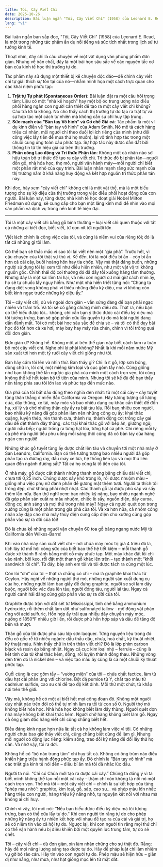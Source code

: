 ```yaml
---
title: Tôi, Cây Viết Chì
date: 2025-10-26
description: Bài luận ngắn "Tôi, Cây Viết Chì" (1958) của Leonard E. Read là một trong những tác phẩm ẩn dụ nổi tiếng và súc tích nhất trong lịch sử tư tưởng kinh tế, minh họa sâu sắc các nguyên tắc cơ bản của kinh tế học thị trường tự do.
lang: "vi"
---
```


Bài luận ngắn bạn sắp đọc, "Tôi, Cây Viết Chì" (1958) của Leonard E. Read, là một trong những tác phẩm ẩn dụ nổi tiếng và súc tích nhất trong lịch sử tư tưởng kinh tế.

Thoạt nhìn, đây chỉ là câu chuyện về một vật dụng văn phòng phẩm đơn giản. Nhưng về bản chất, đây là một bài học sâu sắc về các nguyên tắc cơ bản của kinh tế học thị trường tự do.

Tác phẩm này sử dụng một thiết bị kể chuyện độc đáo—để chính cây viết chì tự giải thích sự tồn tại của nó—nhằm minh họa một cách trực quan cho các khái niệm phức tạp:

1. **Trật tự Tự phát (Spontaneous Order)**: Bài luận đặt ra một câu hỏi trọng tâm: Liệu có một "nhà kế hoạch" hay một bộ óc trung ương nào điều phối hàng ngàn con người cần thiết để tạo ra một cây viết chì không? Câu trả lời là không. Nó cho thấy cách thị trường tự do tạo ra trật tự và sự hợp tác một cách tự nhiên mà không cần sự chỉ huy tập trung.
2. **Sức mạnh của "Bàn tay Vô hình" và Cơ chế Giá cả**: Tác phẩm là một ví dụ kinh điển về "bàn tay vô hình" của Adam Smith. Nó mô tả cách hàng triệu cá nhân, mỗi người chỉ theo đuổi lợi ích riêng của mình (như đổi công việc lấy tiền để mua thứ họ muốn), lại vô tình hợp tác trong một chuỗi cung ứng toàn cầu phức tạp. Sự hợp tác này được dẫn dắt bởi thông tin từ tín hiệu giá cả trên thị trường.
3. **Phân công Lao động và Tri thức Phân tán**: Không một cá nhân nào sở hữu toàn bộ tri thức để tạo ra cây viết chì. Tri thức đó bị phân tán—người đốn gỗ, nhà hóa học, thợ mỏ, người vận hành máy—mỗi người chỉ biết một phần rất nhỏ của quy trình. Bài luận nhấn mạnh rằng sức mạnh của thị trường nằm ở khả năng huy động và kết hợp nguồn tri thức phân tán này.

Khi đọc, hãy xem "cây viết chì" không chỉ là một vật thể, mà là một biểu tượng cho sự kỳ diệu của thị trường trong việc điều phối hoạt động của con người. Bài luận này, từng được nhà kinh tế học đoạt giải Nobel Milton Friedman sử dụng, sẽ cung cấp cho bạn một lăng kính mới để nhìn vào mọi sản phẩm và dịch vụ trong nền kinh tế hiện đại.

---

Tôi là một cây viết chì bằng gỗ bình thường – loại viết chì quen thuộc với tất cả những ai biết đọc, biết viết, từ con nít tới người lớn.

Viết lách chính là công việc của tôi, và cũng là niềm vui của riêng tôi; đó là tất cả những gì tôi làm.

Có thể bạn sẽ thắc mắc vì sao tôi lại viết nên một “gia phả”. Trước hết, vì câu chuyện của tôi thật sự thú vị. Kế đến, tôi là một điều bí ẩn – còn bí ẩn hơn cả cái cây, buổi hoàng hôn hay tia chớp. Vậy mà thật đáng buồn, những người sử dụng tôi lại xem tôi như điều hiển nhiên, như một vật vô tri không nguồn gốc. Chính thái độ coi thường đó đã đẩy tôi xuống hàng tầm thường. Nhưng đây là một sai lầm tai hại, và nếu con người cứ mãi giữ cách nhìn ấy, họ sẽ tự chuốc lấy nguy hiểm. Như một nhà hiền triết từng nói: “Chúng ta đang diệt vong không phải vì thiếu những điều kỳ diệu, mà vì không còn biết kinh ngạc trước những kỳ diệu ấy.”

Tôi – cây viết chì, dù vẻ ngoài đơn giản – vẫn xứng đáng để bạn phải ngạc nhiên và trầm trồ. Và tôi sẽ cố gắng chứng minh điều đó. Thật ra, nếu bạn có thể hiểu được tôi… không, chỉ cần bạn ý thức được cái điều kỳ diệu mà tôi tượng trưng, bạn sẽ góp phần cứu lấy quyền tự do mà loài người đang dần đánh mất. Tôi có một bài học sâu sắc để chia sẻ – và tôi có thể dạy bài học đó tốt hơn cả xe hơi, máy bay hay máy rửa chén, chính vì tôi trông quá đỗi đơn giản.

Đơn giản ư? Không hề. Không một ai trên thế gian này biết cách làm ra toàn bộ một cây viết chì. Nghe phi lý phải không? Nhất là khi mỗi năm nước Mỹ sản xuất tới hơn một tỷ rưỡi cây viết chì giống như tôi.

Bạn hãy cầm tôi lên và nhìn thử. Bạn thấy gì? Chỉ là ít gỗ, lớp sơn bóng, dòng chữ in, lõi chì, một miếng kim loại và cục gôm tẩy nhỏ. Cũng giống như bạn không thể lần ngược gia phả của mình một cách trọn vẹn, tôi cũng không thể kể hết toàn bộ tổ tiên của mình. Nhưng tôi sẽ kể đủ để bạn thấy nền tảng phía sau tôi lớn lao và phức tạp đến mức nào.

Gia phả của tôi bắt đầu đúng theo nghĩa đen nhất: từ một cái cây – cây tuyết tùng thân thẳng ở miền Bắc California và Oregon. Hãy tưởng tượng số lượng cưa, dây thừng, xe tải, máy móc và bao nhiêu dụng cụ khác cần thiết để đốn hạ, xử lý và chở những thân cây ấy ra bãi tàu lửa. Rồi bao nhiêu con người, bao nhiêu kỹ năng đã góp phần làm nên những công cụ ấy: khai thác quặng, luyện thép, rèn thành cưa, thành rìu, thành động cơ; trồng cây gai dầu để dệt thành dây thừng; các trại khai thác gỗ với bếp ăn, giường ngủ; người nấu bếp; người trồng ra từng hạt lúa, từng hạt cà phê. Chỉ riêng mỗi ly cà phê mà người tiều phu uống mỗi sáng thôi cũng đã có bàn tay của hàng ngàn con người!

Những khúc gỗ tuyết tùng ấy được chất lên tàu và chuyển tới một nhà máy ở San Leandro, California. Bạn có thể tưởng tượng bao nhiêu người đã góp phần tạo ra đường ray, đầu máy xe lửa, hệ thống liên lạc và mọi thứ liên quan đến ngành đường sắt? Tất cả họ cũng là tổ tiên của tôi.

Ở nhà máy, gỗ được cắt thành những thanh mỏng bằng chiều dài viết chì, chưa tới 0,25 inch. Chúng được sấy khô trong lò, rồi được nhuộm màu – giống như việc phụ nữ đánh phấn để gương mặt thêm tươi. Người ta thích tôi trông đẹp, chứ không phải nhợt nhạt. Các thanh gỗ lại được phủ sáp và sấy thêm lần nữa. Bạn thử nghĩ xem: bao nhiêu kỹ năng, bao nhiêu ngành nghề đã góp phần sản xuất ra màu nhuộm, chiếc lò sấy, nguồn điện, dây curoa, động cơ, ánh sáng và mọi thứ trong nhà máy? Ngay cả người quét dọn trong xưởng cũng là một phần trong gia phả của tôi. Và xa hơn nữa, cả nhóm công nhân xây đập cho nhà máy thủy điện cung cấp điện cho xưởng cũng góp phần vào sự ra đời của tôi!

Đó là chưa kể những người vận chuyển 60 toa gỗ băng ngang nước Mỹ từ California đến Wilkes-Barre!

Khi vào nhà máy sản xuất viết chì – nơi chứa máy móc trị giá 4 triệu đô la, tích lũy từ mồ hôi công sức của biết bao thế hệ tiết kiệm – mỗi thanh gỗ được xẻ thành 8 rãnh bằng một cỗ máy phức tạp. Một máy khác đặt lõi chì vào rãnh, bôi keo, rồi đặt một thanh gỗ khác lên trên – tạo thành một “khối sandwich lõi chì”. Từ đây, bảy anh em tôi và tôi được tách ra cùng một lúc.

Còn lõi “chì” của tôi – thật ra chẳng có chì – mà là graphite khai thác từ Ceylon. Hãy nghĩ về những người thợ mỏ, những người sản xuất dụng cụ của họ, những người làm bao giấy để đựng graphite, người se sợi làm dây buộc, người bốc vác đưa lên tàu, người đóng tàu, người lái tàu. Ngay cả người canh hải đăng cũng góp phần vào sự ra đời của tôi.

Graphite được trộn với đất sét từ Mississippi, tinh chế bằng ammonium hydroxide, rồi thêm chất làm ướt như sulfonated tallow – mỡ động vật phản ứng với acid sulfuric. Hỗn hợp ấy trải qua nhiều dây chuyền máy móc, nướng ở 1850°F nhiều giờ liền, rồi được phủ hỗn hợp sáp và dầu để tăng độ bền và mượt.

Thân gỗ của tôi được phủ sáu lớp sơn lacquer. Từng nguyên liệu trong đó đều có gốc rễ từ nhiều ngành: dầu thầu dầu, nhựa, hoá chất, kỹ thuật nhiệt, kỹ thuật màu. Nhìn thấy chữ in trên thân viết chì? Đó là lớp phim carbon black và resin ép bằng nhiệt. Ngay cả cục kim loại nhỏ – ferrule – cũng là kết tinh của từ khai thác kẽm, đồng, rồi luyện thành đồng thau. Những vòng đen trên đó là nickel đen – và việc tạo màu ấy cũng là cả một chuỗi kỹ thuật phức tạp.

Cuối cùng là cục gôm tẩy – “vương miện” của tôi – chứa chất factice, làm từ dầu hạt cải phản ứng với chlorine. Bột đá pumice từ Ý, chất tạo màu từ cadmium sulfide, cao su chỉ để tạo độ kết dính. Mỗi thứ một chút, từ khắp nơi trên thế giới.

Vậy mà, không hề có một ai biết hết mọi công đoạn đó. Không một người duy nhất nào trên đời có thể tự mình làm ra tôi từ con số 0. Người thợ mỏ không biết hóa học. Nhà hóa học không biết làm dây thừng. Người quét dọn nhà máy không biết khai thác kẽm. Người chở hàng không biết làm gỗ. Ngay cả ông giám đốc hãng viết chì cũng chẳng biết hết.

Điều đáng kinh ngạc hơn nữa là: tất cả họ không làm việc vì tôi. Có những người chưa bao giờ thấy viết chì, cũng chẳng biết dùng để làm gì. Nhưng mỗi người có động lực riêng: kiếm sống, trao đổi kỹ năng để đổi lấy thứ họ cần. Và nhờ vậy, tôi ra đời.

Không hề có “bộ não trung tâm” chỉ huy tất cả. Không có ông trùm nào điều khiển hàng triệu hành động phức tạp ấy. Đó chính là “Bàn tay vô hình” mà các triết gia kinh tế nói đến – điều bí ẩn mà tôi đã nhắc lúc đầu.

Người ta nói: “Chỉ có Chúa mới tạo ra được cái cây.” Chúng ta đồng ý vì ta biết mình không thể tạo nổi một cái cây – thậm chí còn không tả nổi nó một cách trọn vẹn. Thế mà tôi – một cây viết chì – chính là sự kết hợp của từng “phép màu nhỏ”: graphite, kim loại, gỗ, sáp, cao su… và phép màu lớn nhất: hàng triệu con người, hàng triệu kỹ năng nhỏ, tự nguyện kết nối với nhau mà không ai chỉ huy.

Chính vì vậy, tôi mới nói: “Nếu bạn hiểu được điều kỳ diệu mà tôi tượng trưng, bạn có thể cứu lấy tự do.” Khi con người tin rằng tự do cho phép những kỹ năng ấy tự nhiên kết hợp với nhau để tạo ra của cải và giá trị, họ sẽ có niềm tin vào xã hội tự do. Ngược lại, khi con người tin rằng mọi thứ chỉ có thể vận hành nếu bị điều khiển bởi một quyền lực trung tâm, tự do sẽ chết.

Tôi – cây viết chì – dù đơn giản, xin làm nhân chứng cho sự thật đó. Rằng: hãy để mọi năng lượng sáng tạo được tự do. Hãy để pháp luật chỉ làm nhiệm vụ gỡ bỏ rào cản. Hãy tin vào con người tự do. Phép màu sẽ hiện hữu – giản dị như nắng, như mưa, như hạt giống mọc lên từ mặt đất.
